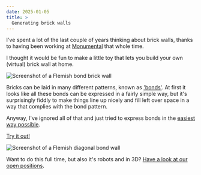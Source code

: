```yaml
---
date: 2025-01-05
title: >
  Generating brick walls
---
```



I've spent a lot of the last couple of years thinking about brick walls, thanks to having been working at [Monumental](https://www.monumental.co/) that whole time.

I thought it would be fun to make a little toy that lets you build your own (virtual) brick wall at home.

<Image src={screenshot1} alt="Screenshot of a Flemish bond brick wall" />

Bricks can be laid in many different patterns, known as ['bonds'](https://en.wikipedia.org/wiki/Brickwork#Load-bearing_bonds). At first it looks like all these bonds can be expressed in a fairly simple way, but it's surprisingly fiddly to make things line up nicely and fill left over space in a way that complies with the bond pattern.

Anyway, I've ignored all of that and just tried to express bonds in the [easiest way possible](https://github.com/rossng/muural/blob/708799bc1fba81ab2e3dfc07f685d448e9f67729/src/data/Bonds.ts).

[Try it out!](https://rossng.eu/muural/)

<Image src={screenshot2} alt="Screenshot of a Flemish diagonal bond wall" />

Want to do this full time, but also it's robots and in 3D? [Have a look at our open positions](https://www.monumental.co/jobs).
